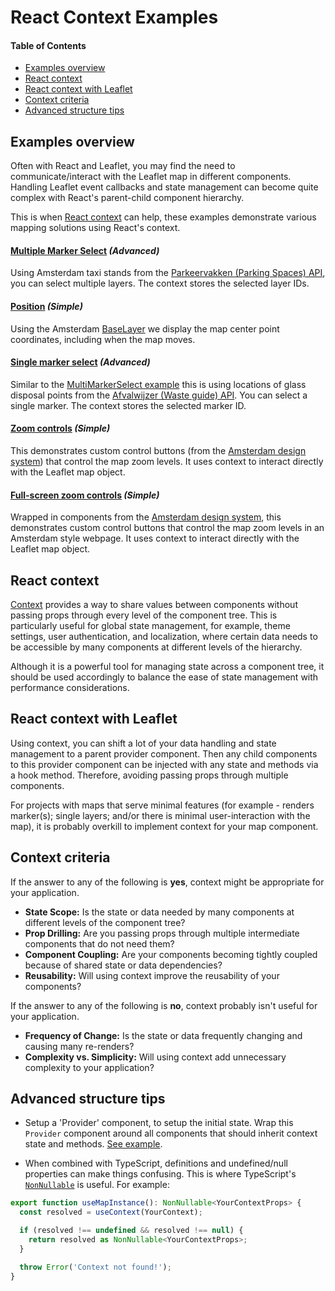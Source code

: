 
# React Context Examples

<Meta title="React-Context-Examples/Docs" />

#### Table of Contents

- [Examples overview](#examples)
- [React context](#react-context)
- [React context with Leaflet](#react-context-with-leaflet)
- [Context criteria](#context-criteria)
- [Advanced structure tips](#advanced-structure-tips)

## Examples overview

Often with React and Leaflet, you may find the need to communicate/interact with the Leaflet map in different components. Handling Leaflet event callbacks and state management can become quite complex with React's parent-child component hierarchy.

This is when <a href="https://react.dev/learn/passing-data-deeply-with-context" target="_blank">React context</a> can help, these examples demonstrate various mapping solutions using React's context.

#### [Multiple Marker Select](../?path=/docs/react-context-examples-multimarkerselect--docs) *(Advanced)*

Using Amsterdam taxi stands from the [Parkeervakken (Parking Spaces) API](https://api.data.amsterdam.nl/v1/parkeervakken/), you can select multiple layers. The context stores the selected layer IDs.

#### [Position](../?path=/docs/react-context-examples-position--docs) *(Simple)*

Using the Amsterdam [BaseLayer](../?path=/docs/react-baselayer--docs) we display the map center point coordinates, including when the map moves.

#### [Single marker select](../?path=/docs/react-context-examples-singlemarkerselect--docs) *(Advanced)*

Similar to the [MultiMarkerSelect example](../?path=/story/react-context-examples-multimarkerselect--default) this is using locations of glass disposal points from the [Afvalwijzer (Waste guide) API](https://api.data.amsterdam.nl/v1/afvalwijzer). You can select a single marker. The context stores the selected marker ID.

#### [Zoom controls](../?path=/docs/react-context-examples-zoom-controls--docs) *(Simple)*

This demonstrates custom control buttons (from the [Amsterdam design system](https://designsystem.amsterdam.nl/)) that control the map zoom levels. It uses context to interact directly with the Leaflet map object.

#### [Full-screen zoom controls](../?path=/docs/react-context-examples-full-screen-zoom-controls--docs) *(Simple)*

Wrapped in components from the [Amsterdam design system](https://designsystem.amsterdam.nl/), this demonstrates custom control buttons that control the map zoom levels in an Amsterdam style webpage. It uses context to interact directly with the Leaflet map object.

## React context

<a href="https://react.dev/learn/passing-data-deeply-with-context" target="_blank">Context</a> provides a way to share values between components without passing props through every level of the component tree. This is particularly useful for global state management, for example, theme settings, user authentication, and localization, where certain data needs to be accessible by many components at different levels of the hierarchy.

Although it is a powerful tool for managing state across a component tree, it should be used accordingly to balance the ease of state management with performance considerations.

## React context with Leaflet

Using context, you can shift a lot of your data handling and state management to a parent provider component. Then any child components to this provider component can be injected with any state and methods via a hook method. Therefore, avoiding passing props through multiple components.

For projects with maps that serve minimal features (for example - renders marker(s); single layers; and/or there is minimal user-interaction with the map), it is probably overkill to implement context for your map component.


## Context criteria

If the answer to any of the following is **yes**, context might be appropriate for your application.

* **State Scope:** Is the state or data needed by many components at different levels of the component tree?
* **Prop Drilling:** Are you passing props through multiple intermediate components that do not need them?
* **Component Coupling:** Are your components becoming tightly coupled because of shared state or data dependencies?
* **Reusability:** Will using context improve the reusability of your components?

If the answer to any of the following is **no**, context probably isn't useful for your application.

* **Frequency of Change:** Is the state or data frequently changing and causing many re-renders?
* **Complexity vs. Simplicity:** Will using context add unnecessary complexity to your application?

## Advanced structure tips

- Setup a 'Provider' component, to setup the initial state. Wrap this `Provider` component around all components that should inherit context state and methods. [See example](../?path=/docs/react-context-examples-multimarkerselect--docs#--mapprovidertsx).

- When combined with TypeScript, definitions and undefined/null properties can make things confusing. This is where TypeScript's [`NonNullable`](https://www.typescriptlang.org/docs/handbook/utility-types.html#nonnullabletype) is useful. For example:

```ts
export function useMapInstance(): NonNullable<YourContextProps> {
  const resolved = useContext(YourContext);

  if (resolved !== undefined && resolved !== null) {
    return resolved as NonNullable<YourContextProps>;
  }

  throw Error('Context not found!');
}
```

